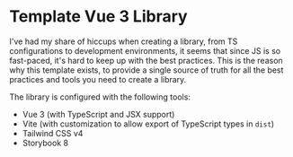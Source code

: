 
<Meta title="Welcome!" />

# Template Vue 3 Library

I've had my share of hiccups when creating a library, from TS configurations to development environments, it seems that
since JS is so fast-paced, it's hard to keep up with the best practices. This is the reason why this template exists, to
provide a single source of truth for all the best practices and tools you need to create a library.

The library is configured with the following tools:

- Vue 3 (with TypeScript and JSX support)
- Vite (with customization to allow export of TypeScript types in `dist`)
- Tailwind CSS v4
- Storybook 8
